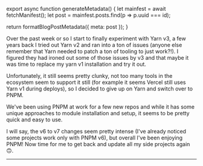 

export async function generateMetadata() {
  let mainfest = await fetchManifest();
  let post = mainfest.posts.find(p => p.uuid === id);

  return formatBlogPostMetadata({ meta: post });
}

<BlogPage id={id}>


Over the past week or so I start to finally experiment with Yarn v3, a few years
back I tried out Yarn v2 and ran into a ton of issues (anyone else remember that
Yarn needed to patch a ton of tooling to just work?!). I figured they had ironed
out some of those issues by v3 and that maybe it was time to replace my yarn v1
installation and try it out.

Unfortunately, it still seems pretty clunky, not too many tools in the ecosystem
seem to support it still (for example it seems Vercel still uses Yarn v1 during
deploys), so I decided to give up on Yarn and switch over to PNPM.

We've been using PNPM at work for a few new repos and while it has some unique
approaches to module installation and setup, it seems to be pretty quick and
easy to use.

I will say, the v6 to v7 changes seem pretty intense (I've already noticed some
projects work only with PNPM v6), but overall I've been enjoying PNPM! Now time
for me to get back and update all my side projects again 🙃.

<Spacer />

---

<Spacer />


</BlogPage>